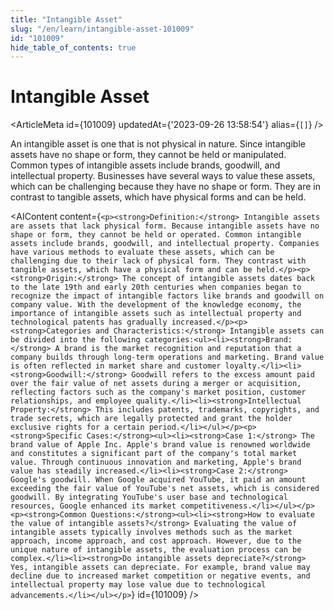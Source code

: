 ```yaml
---
title: "Intangible Asset"
slug: "/en/learn/intangible-asset-101009"
id: "101009"
hide_table_of_contents: true
---
```



# Intangible Asset

<ArticleMeta id={101009} updatedAt={'2023-09-26 13:58:54'} alias={`[]`} />
<div className='border-solid border-b border-t-0 my-4 border-[var(--ifm-color-gray-300)]' />

An intangible asset is one that is not physical in nature. Since intangible assets have no shape or form, they cannot be held or manipulated. Common types of intangible assets include brands, goodwill, and intellectual property. Businesses have several ways to value these assets, which can be challenging because they have no shape or form. They are in contrast to tangible assets, which have physical forms and can be held.

<AIContent content={`<p><strong>Definition:</strong> Intangible assets are assets that lack physical form. Because intangible assets have no shape or form, they cannot be held or operated. Common intangible assets include brands, goodwill, and intellectual property. Companies have various methods to evaluate these assets, which can be challenging due to their lack of physical form. They contrast with tangible assets, which have a physical form and can be held.</p><p><strong>Origin:</strong> The concept of intangible assets dates back to the late 19th and early 20th centuries when companies began to recognize the impact of intangible factors like brands and goodwill on company value. With the development of the knowledge economy, the importance of intangible assets such as intellectual property and technological patents has gradually increased.</p><p><strong>Categories and Characteristics:</strong> Intangible assets can be divided into the following categories:<ul><li><strong>Brand:</strong> A brand is the market recognition and reputation that a company builds through long-term operations and marketing. Brand value is often reflected in market share and customer loyalty.</li><li><strong>Goodwill:</strong> Goodwill refers to the excess amount paid over the fair value of net assets during a merger or acquisition, reflecting factors such as the company's market position, customer relationships, and employee quality.</li><li><strong>Intellectual Property:</strong> This includes patents, trademarks, copyrights, and trade secrets, which are legally protected and grant the holder exclusive rights for a certain period.</li></ul></p><p><strong>Specific Cases:</strong><ul><li><strong>Case 1:</strong> The brand value of Apple Inc. Apple's brand value is renowned worldwide and constitutes a significant part of the company's total market value. Through continuous innovation and marketing, Apple's brand value has steadily increased.</li><li><strong>Case 2:</strong> Google's goodwill. When Google acquired YouTube, it paid an amount exceeding the fair value of YouTube's net assets, which is considered goodwill. By integrating YouTube's user base and technological resources, Google enhanced its market competitiveness.</li></ul></p><p><strong>Common Questions:</strong><ul><li><strong>How to evaluate the value of intangible assets?</strong> Evaluating the value of intangible assets typically involves methods such as the market approach, income approach, and cost approach. However, due to the unique nature of intangible assets, the evaluation process can be complex.</li><li><strong>Do intangible assets depreciate?</strong> Yes, intangible assets can depreciate. For example, brand value may decline due to increased market competition or negative events, and intellectual property may lose value due to technological advancements.</li></ul></p>`} id={101009} />
